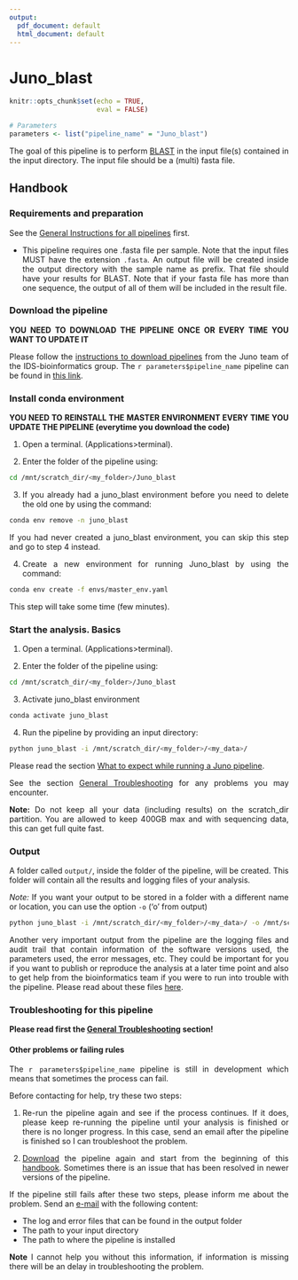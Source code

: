 ```yaml
---
output:
  pdf_document: default
  html_document: default
---
```

# Juno_blast {#juno_blast}

<style>
body {
text-align: justify}
</style>

```r
knitr::opts_chunk$set(echo = TRUE, 
                      eval = FALSE)
```

```r

# Parameters
parameters <- list("pipeline_name" = "Juno_blast")

```

The goal of this pipeline is to perform [BLAST](https://blast.ncbi.nlm.nih.gov/Blast.cgi) in the input file(s) contained in the input directory. The input file should be a (multi) fasta file.  

## Handbook

### Requirements and preparation

See the [General Instructions for all pipelines](#general-instructions) first.  

- This pipeline requires one .fasta file per sample. Note that the input files MUST have the extension `.fasta`. An output file will be created inside the output directory with the sample name as prefix. That file should have your results for BLAST. Note that if your fasta file has more than one sequence, the output of all of them will be included in the result file.


### Download the pipeline  

**YOU NEED TO DOWNLOAD THE PIPELINE ONCE OR EVERY TIME YOU WANT TO UPDATE IT**

Please follow the [instructions to download pipelines](#downloading-instructions) from the Juno team of the IDS-bioinformatics group. The `r parameters$pipeline_name` pipeline can be found in [this link](https://github.com/RIVM-bioinformatics/Juno_blast).  

### Install conda environment

**YOU NEED TO REINSTALL THE MASTER ENVIRONMENT EVERY TIME YOU UPDATE THE PIPELINE (everytime you download the code)**

1. Open a terminal. (Applications>terminal).  

2. Enter the folder of the pipeline using:  

```bash

cd /mnt/scratch_dir/<my_folder>/Juno_blast

```

3. If you already had a juno_blast environment before you need to delete the old one by using the command:

```bash
conda env remove -n juno_blast
```

If you had never created a juno_blast environment, you can skip this step and go to step 4 instead.

4. Create a new environment for running Juno_blast by using the command:

```bash
conda env create -f envs/master_env.yaml
```

This step will take some time (few minutes).

### Start the analysis. Basics

1. Open a terminal. (Applications>terminal).  

2. Enter the folder of the pipeline using:  

```bash

cd /mnt/scratch_dir/<my_folder>/Juno_blast

```

3. Activate juno_blast environment

```bash
conda activate juno_blast
```

4. Run the pipeline by providing an input directory:  

```bash
python juno_blast -i /mnt/scratch_dir/<my_folder>/<my_data>/
```

Please read the section [What to expect while running a Juno pipeline](#what-to-expect).

See the section [General Troubleshooting](#general-troubleshooting) for any problems you may encounter. 

**Note:** Do not keep all your data (including results) on the scratch_dir partition. You are allowed to keep 400GB max and with sequencing data, this can get full quite fast.

### Output 

A folder called `output/`, inside the folder of the pipeline, will be created. This folder will contain all the results and logging files of your analysis.  

*Note:* If you want your output to be stored in a folder with a different name or location, you can use the option `-o` ('o' from output) 

```bash
python juno_blast -i /mnt/scratch_dir/<my_folder>/<my_data>/ -o /mnt/scratch_dir/<my_folder>/<my_results>/
```

Another very important output from the pipeline are the logging files and audit trail that contain information of the software versions used, the parameters used, the error messages, etc. They could be important for you if you want to publish or reproduce the analysis at a later time point and also to get help from the bioinformatics team if you were to run into trouble with the pipeline. Please read about these files [here](#general-output). 

### Troubleshooting for this pipeline

**Please read first the [General Troubleshooting](#general-troubleshooting) section!**

#### Other problems or failing rules  

The `r parameters$pipeline_name` pipeline is still in development which means that sometimes the process can fail.

Before contacting for help, try these two steps:

1. Re-run the pipeline again and see if the process continues. If it does, please keep re-running the pipeline until your analysis is finished or there is no longer progress. In this case, send an email after the pipeline is finished so I can troubleshoot the problem.

2. [Download](https://github.com/RIVM-bioinformatics/Juno_blast) the pipeline again and start from the beginning of this [handbook](#juno_blast). Sometimes there is an issue that has been resolved in newer versions of the pipeline.

If the pipeline still fails after these two steps, please inform me about the problem. Send an [e-mail](mailto:alejandra.hernandez.segura@rivm.nl) with the following content:

* The log and error files that can be found in the output folder
* The path to your input directory
* The path to where the pipeline is installed

**Note** I cannot help you without this information, if information is missing there will be an delay in troubleshooting the problem.
